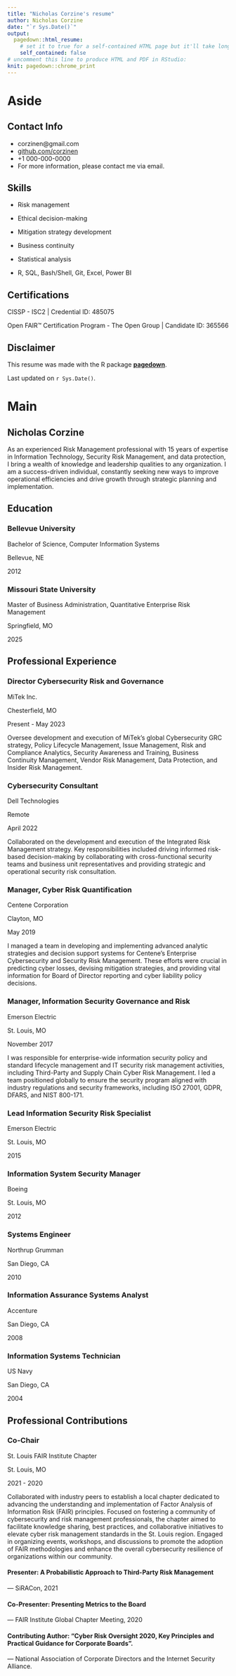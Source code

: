 ```yaml
---
title: "Nicholas Corzine's resume"
author: Nicholas Corzine
date: "`r Sys.Date()`"
output:
  pagedown::html_resume:
    # set it to true for a self-contained HTML page but it'll take longer to render
    self_contained: false
# uncomment this line to produce HTML and PDF in RStudio:
knit: pagedown::chrome_print
---
```


Aside
================================================================================



Contact Info {#contact}
--------------------------------------------------------------------------------

- <i class="fa fa-envelope"></i> corzinen@gmail.com
- <i class="fa fa-github"></i> [github.com/corzinen](https://github.com/corzinen)
- <i class="fa fa-phone"></i> +1 000-000-0000
- For more information, please contact me via email.


Skills {#skills}
--------------------------------------------------------------------------------

- Risk management

- Ethical decision-making

- Mitigation strategy development 

- Business continuity

- Statistical analysis

- R, SQL, Bash/Shell, Git, Excel, Power BI

Certifications {#certifications}
--------------------------------------------------------------------------------

CISSP - ISC2 | Credential ID: 485075

Open FAIR™ Certification Program - The Open Group | Candidate ID: 365566


Disclaimer {#disclaimer}
--------------------------------------------------------------------------------

This resume was made with the R package [**pagedown**](https://github.com/rstudio/pagedown).

Last updated on `r Sys.Date()`.



Main
================================================================================

Nicholas Corzine {#title}
--------------------------------------------------------------------------------

As an experienced Risk Management professional with 15 years of expertise in 
Information Technology, Security Risk Management, and data protection, I bring 
a wealth of knowledge and leadership qualities to any organization. I am a 
success-driven individual, constantly seeking new ways to improve operational
efficiencies and drive growth through strategic planning and implementation.


Education {data-icon=graduation-cap data-concise=true}
--------------------------------------------------------------------------------

### Bellevue University

Bachelor of Science, Computer Information Systems

Bellevue, NE

2012

### Missouri State University

Master of Business Administration, Quantitative Enterprise Risk Management

Springfield, MO

2025
  

Professional Experience {data-icon=suitcase}
--------------------------------------------------------------------------------

### Director Cybersecurity Risk and Governance

MiTek Inc. 

Chesterfield, MO

Present - May 2023

::: concise
Oversee development and execution of MiTek's global Cybersecurity GRC strategy, Policy Lifecycle Management, Issue Management, Risk and Compliance Analytics, Security Awareness and Training, Business Continuity Management, Vendor Risk Management, Data Protection, and Insider Risk Management.
:::

### Cybersecurity Consultant

Dell Technologies 

Remote

April 2022

::: concise
Collaborated on the development and execution of the Integrated Risk Management strategy. Key responsibilities included driving informed risk-based decision-making by collaborating with cross-functional security teams and business unit representatives and providing strategic and operational security risk consultation.
:::

### Manager, Cyber Risk Quantification

Centene Corporation

Clayton, MO

May 2019

::: concise
I managed a team in developing and implementing advanced analytic strategies and decision support systems
for Centene's Enterprise Cybersecurity and Security Risk Management. These efforts were crucial in predicting
cyber losses, devising mitigation strategies, and providing vital information for Board of Director reporting
and cyber liability policy decisions.
:::

### Manager, Information Security Governance and Risk

Emerson Electric

St. Louis, MO

November 2017

::: concise
I was responsible for enterprise-wide information security policy and standard lifecycle management and IT
security risk management activities, including Third-Party and Supply Chain Cyber Risk Management. I led a
team positioned globally to ensure the security program aligned with industry regulations and security
frameworks, including ISO 27001, GDPR, DFARS, and NIST 800-171.
:::

### Lead Information Security Risk Specialist

Emerson Electric

St. Louis, MO

2015

### Information System Security Manager

Boeing

St. Louis, MO

2012

### Systems Engineer

Northrup Grumman

San Diego, CA

2010

### Information Assurance Systems Analyst

Accenture

San Diego, CA

2008

### Information Systems Technician

US Navy

San Diego, CA

2004


Professional Contributions {data-icon=chalkboard-teacher}
--------------------------------------------------------------------------------

### Co-Chair

St. Louis FAIR Institute Chapter

St. Louis, MO

2021 - 2020

::: concise
Collaborated with industry peers to establish a local chapter dedicated to advancing the understanding and
implementation of Factor Analysis of Information Risk (FAIR) principles. Focused on fostering a community of
cybersecurity and risk management professionals, the chapter aimed to facilitate knowledge sharing, best
practices, and collaborative initiatives to elevate cyber risk management standards in the St. Louis region.
Engaged in organizing events, workshops, and discussions to promote the adoption of FAIR methodologies
and enhance the overall cybersecurity resilience of organizations within our community.
:::

#### Presenter: A Probabilistic Approach to Third-Party Risk Management

--- SiRACon, 2021

#### Co-Presenter: Presenting Metrics to the Board

--- FAIR Institute Global Chapter Meeting, 2020

#### Contributing Author: "Cyber Risk Oversight 2020, Key Principles and Practical Guidance for Corporate Boards". 

--- National Association of Corporate Directors and the Internet Security Alliance.

